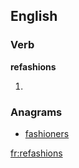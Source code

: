 ==English==

===Verb===
'''refashions'''
# {{third-person singular of|[[refashion]]}}

===Anagrams===
* [[fashioners#English|fashioners]]

[[fr:refashions]]
